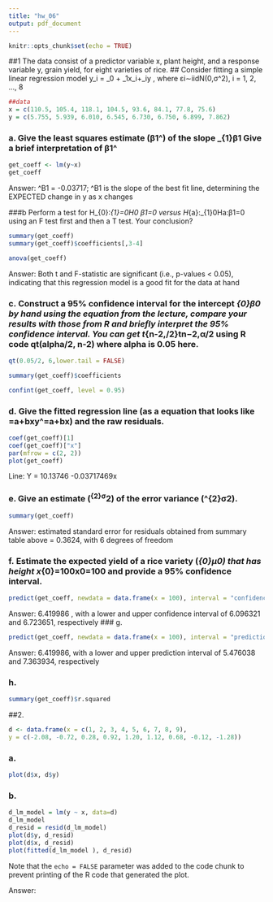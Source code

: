 ```yaml
---
title: "hw_06"
output: pdf_document
---
```


```r
knitr::opts_chunk$set(echo = TRUE)
```

##1 The data consist of a predictor variable x, plant height, and a response variable y, grain yield, for eight varieties of rice.
##  Consider fitting a simple linear regression model y_i = \beta_0 + \beta_1x_i+\varepsilon_iy , where εi∼iidN(0,σ^2), i = 1, 2, …, 8

```r
##data
x = c(110.5, 105.4, 118.1, 104.5, 93.6, 84.1, 77.8, 75.6)
y = c(5.755, 5.939, 6.010, 6.545, 6.730, 6.750, 6.899, 7.862)
```


### a. Give the least squares estimate (\hat{\beta_{1}}β1^) of the slope \beta_{1}β1 Give a brief interpretation of \hat{\beta_{1}}β1^

```r
get_coeff <- lm(y~x)
get_coeff
```
Answer: ^B1 = -0.03717; ^B1 is the slope of the best fit line, determining the EXPECTED change in y as x changes

###b Perform a test for H_{0}:\beta_{1}=0H0 β1=0 versus H_{a}:\beta_{1}\neq0Ha:β1=0 using an F test first and then a T test. Your conclusion?

```r
summary(get_coeff)
summary(get_coeff)$coefficients[,3-4]
```
```r
anova(get_coeff)
```


Answer: Both t and F-statistic are significant (i.e., p-values < 0.05), indicating that this regression model is a good fit for the data at hand

### c.  Construct a 95% confidence interval for the intercept \beta_{0}β0 by hand using the equation from the lecture, compare your results with those from R and briefly interpret the 95% confidence interval. You can get t_{n-2,\alpha/2}tn−2,α/2 using R code qt(alpha/2, n-2) where alpha is 0.05 here.

```r
qt(0.05/2, 6,lower.tail = FALSE)
```
```r
summary(get_coeff)$coefficients
```

```r
confint(get_coeff, level = 0.95)

```


### d. Give the fitted regression line (as a equation that looks like \hat{y}=a+bxy^=a+bx) and the raw residuals.

```r
coef(get_coeff)[1]
coef(get_coeff)["x"]
par(mfrow = c(2, 2))
plot(get_coeff)
```
Line: Y = 10.13746 -0.03717469x

### e. Give an estimate (\hat{\sigma}^{2}σ^2) of the error variance (\sigma^{2}σ2).

```r
summary(get_coeff)
```

Answer: estimated standard error for residuals obtained from summary table above = 0.3624, with 6 degrees of freedom

### f.  Estimate the expected yield of a rice variety (\mu_{0}μ0) that has height x_{0}=100x0=100 and provide a 95% confidence interval.

```r

predict(get_coeff, newdata = data.frame(x = 100), interval = "confidence")
```
Answer: 6.419986 , with a lower and upper confidence interval of 6.096321 and 6.723651, respectively
### g.
```r
predict(get_coeff, newdata = data.frame(x = 100), interval = "prediction")
```
Answer: 6.419986, with a lower and upper prediction interval of 5.476038 and 7.363934, respectively

### h.
```r
summary(get_coeff)$r.squared
```

##2.

```r
d <- data.frame(x = c(1, 2, 3, 4, 5, 6, 7, 8, 9),
y = c(-2.08, -0.72, 0.28, 0.92, 1.20, 1.12, 0.68, -0.12, -1.28))
```

### a. 
```r
plot(d$x, d$y)
```

### b.

```r

d_lm_model = lm(y ~ x, data=d)
d_lm_model
d_resid = resid(d_lm_model)
plot(d$y, d_resid)
plot(d$x, d_resid)
plot(fitted(d_lm_model ), d_resid)
```


Note that the `echo = FALSE` parameter was added to the code chunk to prevent printing of the R code that generated the plot.


Answer: 